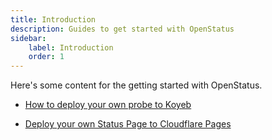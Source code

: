```yaml
---
title: Introduction
description: Guides to get started with OpenStatus
sidebar:
    label: Introduction
    order: 1
---
```


Here's some content for the getting started with OpenStatus.

- [How to deploy your own probe to Koyeb](/guides/how-deploy-checker-koyeb/)

- [Deploy your own Status Page to Cloudflare Pages](/guides/how-deploy-status-page-cf-pages)